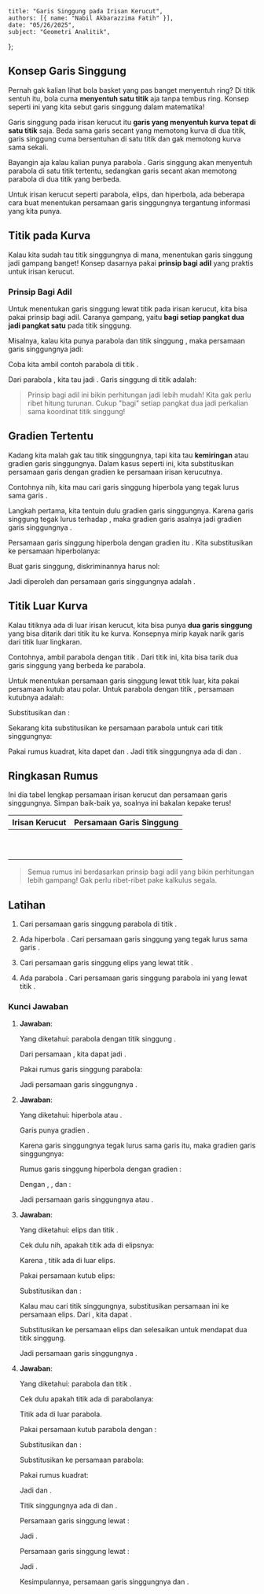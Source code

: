     title: "Garis Singgung pada Irisan Kerucut",
    authors: [{ name: "Nabil Akbarazzima Fatih" }],
    date: "05/26/2025",
    subject: "Geometri Analitik",
};

## Konsep Garis Singgung

Pernah gak kalian lihat bola basket yang pas banget menyentuh ring? Di titik sentuh itu, bola cuma **menyentuh satu titik** aja tanpa tembus ring. Konsep seperti ini yang kita sebut garis singgung dalam matematika!

Garis singgung pada irisan kerucut itu **garis yang menyentuh kurva tepat di satu titik** saja. Beda sama garis secant yang memotong kurva di dua titik, garis singgung cuma bersentuhan di satu titik dan gak memotong kurva sama sekali.

Bayangin aja kalau kalian punya parabola <InlineMath math="y = x^2" />. Garis singgung akan menyentuh parabola di satu titik tertentu, sedangkan garis secant akan memotong parabola di dua titik yang berbeda.

Untuk irisan kerucut seperti parabola, elips, dan hiperbola, ada beberapa cara buat menentukan persamaan garis singgungnya tergantung informasi yang kita punya.

## Titik pada Kurva

Kalau kita sudah tau titik singgungnya di mana, menentukan garis singgung jadi gampang banget! Konsep dasarnya pakai **prinsip bagi adil** yang praktis untuk irisan kerucut.

### Prinsip Bagi Adil

Untuk menentukan garis singgung lewat titik <InlineMath math="T(x_1, y_1)" /> pada irisan kerucut, kita bisa pakai prinsip bagi adil. Caranya gampang, yaitu **bagi setiap pangkat dua jadi pangkat satu** pada titik singgung.

Misalnya, kalau kita punya parabola <InlineMath math="y^2 = 4px" /> dan titik singgung <InlineMath math="T(x_1, y_1)" />, maka persamaan garis singgungnya jadi:

<BlockMath math="yy_1 = 2p(x + x_1)" />

Coba kita ambil contoh parabola <InlineMath math="y^2 = 8x" /> di titik <InlineMath math="(2, 4)" />.

Dari parabola <InlineMath math="y^2 = 8x" />, kita tau <InlineMath math="4p = 8" /> jadi <InlineMath math="p = 2" />. Garis singgung di titik <InlineMath math="(2, 4)" /> adalah:

<div className="flex flex-col gap-4">
  <BlockMath math="y \cdot 4 = 2 \cdot 2 \cdot (x + 2)" />
  <BlockMath math="4y = 4(x + 2)" />
  <BlockMath math="y = x + 2" />
</div>

> Prinsip bagi adil ini bikin perhitungan jadi lebih mudah! Kita gak perlu ribet hitung turunan. Cukup "bagi" setiap pangkat dua jadi perkalian sama koordinat titik singgung!

## Gradien Tertentu

Kadang kita malah gak tau titik singgungnya, tapi kita tau **kemiringan** atau gradien garis singgungnya. Dalam kasus seperti ini, kita substitusikan persamaan garis dengan gradien <InlineMath math="m" /> ke persamaan irisan kerucutnya.

Contohnya nih, kita mau cari garis singgung hiperbola <InlineMath math="4x^2 - 9y^2 = 36" /> yang tegak lurus sama garis <InlineMath math="x + 4y + 10 = 0" />.

Langkah pertama, kita tentuin dulu gradien garis singgungnya. Karena garis singgung tegak lurus terhadap <InlineMath math="x + 4y + 10 = 0" />, maka gradien garis asalnya <InlineMath math="m_g = -\frac{1}{4}" /> jadi gradien garis singgungnya <InlineMath math="m_s = 4" />.

Persamaan garis singgung hiperbola dengan gradien <InlineMath math="m" /> itu <InlineMath math="y = mx + c" />. Kita substitusikan ke persamaan hiperbolanya:

<div className="flex flex-col gap-4">
  <BlockMath math="4x^2 - 9(4x + c)^2 = 36" />
  <BlockMath math="4x^2 - 9(16x^2 + 8cx + c^2) = 36" />
  <BlockMath math="-140x^2 - 72cx - 9c^2 = 36" />
</div>

Buat garis singgung, diskriminannya harus nol:

<BlockMath math="D = (-72c)^2 - 4(-140)(-9c^2) = 0" />

Jadi diperoleh <InlineMath math="c = 0" /> dan persamaan garis singgungnya adalah <InlineMath math="y = 4x" />.

## Titik Luar Kurva

Kalau titiknya ada di luar irisan kerucut, kita bisa punya **dua garis singgung** yang bisa ditarik dari titik itu ke kurva. Konsepnya mirip kayak narik garis dari titik luar lingkaran.

Contohnya, ambil parabola <InlineMath math="y^2 = 8x" /> dengan titik <InlineMath math="A(2, 5)" />. Dari titik <InlineMath math="A" /> ini, kita bisa tarik dua garis singgung yang berbeda ke parabola.

Untuk menentukan persamaan garis singgung lewat titik luar, kita pakai persamaan kutub atau polar. Untuk parabola <InlineMath math="y^2 = 8x" /> dengan titik <InlineMath math="A(2,5)" />, persamaan kutubnya adalah:

<BlockMath math="yy_1 = 4(x + x_1)" />

Substitusikan <InlineMath math="x_1 = 2" /> dan <InlineMath math="y_1 = 5" />:

<div className="flex flex-col gap-4">
  <BlockMath math="5y = 4(x + 2)" />
  <BlockMath math="5y = 4x + 8" />
  <BlockMath math="y = \frac{4x + 8}{5}" />
</div>

Sekarang kita substitusikan ke persamaan parabola untuk cari titik singgungnya:

<div className="flex flex-col gap-4">
  <BlockMath math="\left(\frac{4x + 8}{5}\right)^2 = 8x" />
  <BlockMath math="\frac{16x^2 + 64x + 64}{25} = 8x" />
  <BlockMath math="16x^2 + 64x + 64 = 200x" />
  <BlockMath math="16x^2 - 136x + 64 = 0" />
  <BlockMath math="2x^2 - 17x + 8 = 0" />
</div>

Pakai rumus kuadrat, kita dapet <InlineMath math="x_1 = \frac{1}{2}" /> dan <InlineMath math="x_2 = 8" />. Jadi titik singgungnya ada di <InlineMath math="(\frac{1}{2}, 2)" /> dan <InlineMath math="(8, 8)" />.

## Ringkasan Rumus

Ini dia tabel lengkap persamaan irisan kerucut dan persamaan garis singgungnya. Simpan baik-baik ya, soalnya ini bakalan kepake terus!

| Irisan Kerucut | Persamaan Garis Singgung |
|---|---|
| <InlineMath math="y^2 = 4px" /> | <InlineMath math="yy_1 = 2p(x + x_1)" /> |
| <InlineMath math="x^2 = 4py" /> | <InlineMath math="xx_1 = 2p(y + y_1)" /> |
| <InlineMath math="(x - m)^2 = 4p(y - n)" /> | <InlineMath math="(x - m)(x_1 - m) = 2p(y - n)(y_1 - n)" /> |
| <InlineMath math="(y - m)^2 = 4p(x - n)" /> | <InlineMath math="(y - m)(y_1 - m) = 2p(x - n)(x_1 - n)" /> |
| <InlineMath math="\frac{x^2}{a^2} + \frac{y^2}{b^2} = 1" /> | <InlineMath math="\frac{xx_1}{a^2} + \frac{yy_1}{b^2} = 1" /> |
| <InlineMath math="\frac{x^2}{a^2} - \frac{y^2}{b^2} = 1" /> | <InlineMath math="\frac{xx_1}{a^2} - \frac{yy_1}{b^2} = 1" /> |
| <InlineMath math="\frac{y^2}{a^2} - \frac{x^2}{b^2} = 1" /> | <InlineMath math="\frac{yy_1}{a^2} - \frac{xx_1}{b^2} = 1" /> |
| <InlineMath math="\frac{(x-m)^2}{a^2} + \frac{(y-n)^2}{b^2} = 1" /> | <InlineMath math="\frac{(x-m)(x_1-m)}{a^2} + \frac{(y-n)(y_1-n)}{b^2} = 1" /> |
| <InlineMath math="\frac{(x-m)^2}{a^2} - \frac{(y-n)^2}{b^2} = 1" /> | <InlineMath math="\frac{(x-m)(x_1-m)}{a^2} - \frac{(y-n)(y_1-n)}{b^2} = 1" /> |
| <InlineMath math="\frac{(y-n)^2}{a^2} - \frac{(x-m)^2}{b^2} = 1" /> | <InlineMath math="\frac{(y-n)(y_1-n)}{a^2} - \frac{(x-m)(x_1-m)}{b^2} = 1" /> |

> Semua rumus ini berdasarkan prinsip bagi adil yang bikin perhitungan lebih gampang! Gak perlu ribet-ribet pake kalkulus segala.

## Latihan

1. Cari persamaan garis singgung parabola <InlineMath math="y^2 = 12x" /> di titik <InlineMath math="(3, 6)" />.

2. Ada hiperbola <InlineMath math="4x^2 - 9y^2 = 36" />. Cari persamaan garis singgung yang tegak lurus sama garis <InlineMath math="x + 4y + 10 = 0" />.

3. Cari persamaan garis singgung elips <InlineMath math="\frac{x^2}{9} + \frac{y^2}{4} = 1" /> yang lewat titik <InlineMath math="A(1, 3)" />.

4. Ada parabola <InlineMath math="y^2 = 8x" />. Cari persamaan garis singgung parabola ini yang lewat titik <InlineMath math="A(2, 5)" />.

### Kunci Jawaban

1. **Jawaban**:

   Yang diketahui: parabola <InlineMath math="y^2 = 12x" /> dengan titik singgung <InlineMath math="(3, 6)" />.
   
   Dari persamaan <InlineMath math="y^2 = 12x" />, kita dapat <InlineMath math="4p = 12" /> jadi <InlineMath math="p = 3" />.
   
   Pakai rumus garis singgung parabola:
   
   <div className="flex flex-col gap-4">
     <BlockMath math="yy_1 = 2p(x + x_1)" />
     <BlockMath math="y \cdot 6 = 2 \cdot 3 \cdot (x + 3)" />
     <BlockMath math="6y = 6(x + 3)" />
     <BlockMath math="6y = 6x + 18" />
     <BlockMath math="y = x + 3" />
   </div>
   
   Jadi persamaan garis singgungnya <InlineMath math="y = x + 3" />.

2. **Jawaban**:

   Yang diketahui: hiperbola <InlineMath math="4x^2 - 9y^2 = 36" /> atau <InlineMath math="\frac{x^2}{9} - \frac{y^2}{4} = 1" />.
   
   Garis <InlineMath math="x + 4y + 10 = 0" /> punya gradien <InlineMath math="m = -\frac{1}{4}" />.
   
   Karena garis singgungnya tegak lurus sama garis itu, maka gradien garis singgungnya:
   
   <BlockMath math="m_s = -\frac{1}{m} = -\frac{1}{-\frac{1}{4}} = 4" />
   
   Rumus garis singgung hiperbola dengan gradien <InlineMath math="m" />:
   
   <BlockMath math="y = mx \pm \sqrt{a^2m^2 - b^2}" />
   
   Dengan <InlineMath math="a^2 = 9" />, <InlineMath math="b^2 = 4" />, dan <InlineMath math="m = 4" />:
   
   <div className="flex flex-col gap-4">
     <BlockMath math="y = 4x \pm \sqrt{9 \cdot 16 - 4}" />
     <BlockMath math="y = 4x \pm \sqrt{144 - 4}" />
     <BlockMath math="y = 4x \pm \sqrt{140}" />
     <BlockMath math="y = 4x \pm 2\sqrt{35}" />
   </div>
   
   Jadi persamaan garis singgungnya <InlineMath math="y = 4x + 2\sqrt{35}" /> atau <InlineMath math="y = 4x - 2\sqrt{35}" />.

3. **Jawaban**:

   Yang diketahui: elips <InlineMath math="\frac{x^2}{9} + \frac{y^2}{4} = 1" /> dan titik <InlineMath math="A(1, 3)" />.
   
   Cek dulu nih, apakah titik <InlineMath math="A(1, 3)" /> ada di elipsnya:
   
   <BlockMath math="\frac{1^2}{9} + \frac{3^2}{4} = \frac{1}{9} + \frac{9}{4} = \frac{4 + 81}{36} = \frac{85}{36} > 1" />
   
   Karena <InlineMath math="\frac{85}{36} > 1" />, titik <InlineMath math="A" /> ada di luar elips.
   
   Pakai persamaan kutub elips:
   
   <BlockMath math="\frac{xx_1}{a^2} + \frac{yy_1}{b^2} = 1" />
   
   Substitusikan <InlineMath math="x_1 = 1" /> dan <InlineMath math="y_1 = 3" />:
   
   <div className="flex flex-col gap-4">
     <BlockMath math="\frac{x \cdot 1}{9} + \frac{y \cdot 3}{4} = 1" />
     <BlockMath math="\frac{x}{9} + \frac{3y}{4} = 1" />
     <BlockMath math="4x + 27y = 36" />
   </div>
   
   Kalau mau cari titik singgungnya, substitusikan persamaan ini ke persamaan elips. Dari <InlineMath math="4x + 27y = 36" />, kita dapat <InlineMath math="x = \frac{36 - 27y}{4}" />.

   Substitusikan ke persamaan elips dan selesaikan untuk mendapat dua titik singgung.
   
   Jadi persamaan garis singgungnya <InlineMath math="4x + 27y = 36" />.

4. **Jawaban**:

   Yang diketahui: parabola <InlineMath math="y^2 = 8x" /> dan titik <InlineMath math="A(2, 5)" />.
   
   Cek dulu apakah titik <InlineMath math="A(2, 5)" /> ada di parabolanya:
   
   <BlockMath math="5^2 = 25 \neq 8 \cdot 2 = 16" />
   
   Titik <InlineMath math="A" /> ada di luar parabola.
   
   Pakai persamaan kutub parabola dengan <InlineMath math="p = 2" />:
   
   <BlockMath math="yy_1 = 4(x + x_1)" />
   
   Substitusikan <InlineMath math="x_1 = 2" /> dan <InlineMath math="y_1 = 5" />:
   
   <div className="flex flex-col gap-4">
     <BlockMath math="5y = 4(x + 2)" />
     <BlockMath math="5y = 4x + 8" />
     <BlockMath math="y = \frac{4x + 8}{5}" />
   </div>
   
   Substitusikan ke persamaan parabola:
   
   <div className="flex flex-col gap-4">
     <BlockMath math="\left(\frac{4x + 8}{5}\right)^2 = 8x" />
     <BlockMath math="\frac{(4x + 8)^2}{25} = 8x" />
     <BlockMath math="(4x + 8)^2 = 200x" />
     <BlockMath math="16x^2 + 64x + 64 = 200x" />
     <BlockMath math="16x^2 - 136x + 64 = 0" />
     <BlockMath math="2x^2 - 17x + 8 = 0" />
   </div>
   
   Pakai rumus kuadrat:
   
   <BlockMath math="x = \frac{17 \pm \sqrt{289 - 64}}{4} = \frac{17 \pm \sqrt{225}}{4} = \frac{17 \pm 15}{4}" />
   
   Jadi <InlineMath math="x_1 = \frac{1}{2}" /> dan <InlineMath math="x_2 = 8" />.
   
   Titik singgungnya ada di <InlineMath math="(\frac{1}{2}, 2)" /> dan <InlineMath math="(8, 8)" />.
   
   Persamaan garis singgung lewat <InlineMath math="(\frac{1}{2}, 2)" />:
   
   <BlockMath math="y - 2 = \frac{2 - 5}{\frac{1}{2} - 2}(x - \frac{1}{2}) = \frac{-3}{-\frac{3}{2}}(x - \frac{1}{2}) = 2(x - \frac{1}{2})" />
   
   Jadi <InlineMath math="y = 2x + 1" />.
   
   Persamaan garis singgung lewat <InlineMath math="(8, 8)" />:
   
   <BlockMath math="y - 8 = \frac{8 - 5}{8 - 2}(x - 8) = \frac{3}{6}(x - 8) = \frac{1}{2}(x - 8)" />
   
   Jadi <InlineMath math="y = \frac{1}{2}x + 4" />.
   
   Kesimpulannya, persamaan garis singgungnya <InlineMath math="y = 2x + 1" /> dan <InlineMath math="y = \frac{1}{2}x + 4" />.
